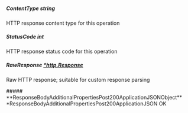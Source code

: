 
##### **ContentType** string
HTTP response content type for this operation

##### **StatusCode** int
HTTP response status code for this operation

##### **RawResponse** [*http.Response](https://pkg.go.dev/net/http#Response)
Raw HTTP response; suitable for custom response parsing

<Collapsible>
    ##### **ResponseBodyAdditionalPropertiesPost200ApplicationJSONObject** *ResponseBodyAdditionalPropertiesPost200ApplicationJSON
    OK
    <Collapsible.Break/>
    <ResponseBodyAdditionalPropertiesPost200ApplicationJSON/>
</Collapsible>

